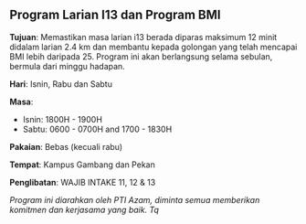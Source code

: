 
## Program Larian I13 dan Program BMI

**Tujuan**: Memastikan masa larian i13 berada diparas maksimum 12 minit didalam larian 2.4 km dan membantu kepada golongan yang telah mencapai BMI lebih daripada 25. Program ini akan berlangsung selama sebulan, bermula dari minggu hadapan.

**Hari**: Isnin, Rabu dan Sabtu

**Masa**: 
- Isnin: 1800H - 1900H
- Sabtu: 0600 - 0700H and 1700 - 1830H

**Pakaian**: Bebas (kecuali rabu)

**Tempat**: Kampus Gambang dan Pekan

**Penglibatan**: WAJIB INTAKE 11, 12 & 13

*Program ini diarahkan oleh PTI Azam, diminta semua memberikan komitmen dan kerjasama yang baik. Tq*


